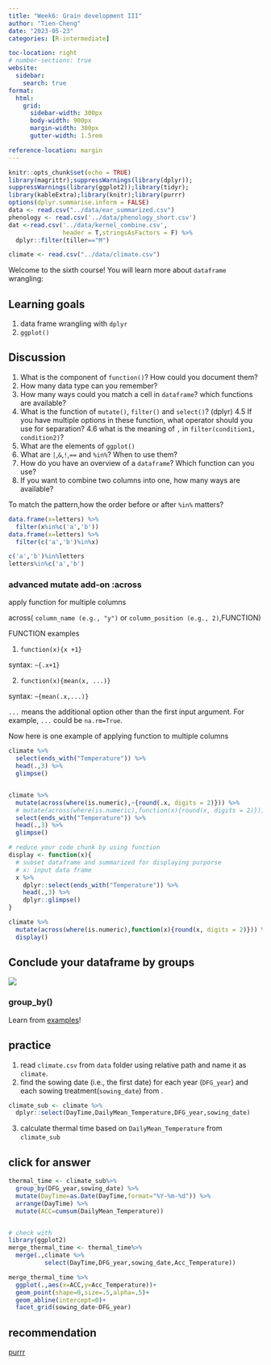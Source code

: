 ```yaml
---
title: "Week6: Grain development III"
author: "Tien-Cheng"
date: "2023-05-23"
categories: [R-intermediate]

toc-location: right
# number-sections: true
website: 
  sidebar:
    search: true
format:
  html: 
    grid:
      sidebar-width: 300px
      body-width: 900px
      margin-width: 300px
      gutter-width: 1.5rem

reference-location: margin
---
```


```r
knitr::opts_chunk$set(echo = TRUE)
library(magrittr);suppressWarnings(library(dplyr));
suppressWarnings(library(ggplot2));library(tidyr);
library(kableExtra);library(knitr);library(purrr)
options(dplyr.summarise.inform = FALSE)
data <- read.csv("../data/ear_summarized.csv")
phenology <- read.csv('../data/phenology_short.csv')
dat <-read.csv('../data/kernel_combine.csv',
               header = T,stringsAsFactors = F) %>%
  dplyr::filter(tiller=="M")

climate <- read.csv("../data/climate.csv")
```

Welcome to the sixth course! You will learn more about `dataframe` wrangling:

::: callout-note
# Learning goals

1.  data frame wrangling with `dplyr`
2.  `ggplot()`
:::

::: callout-warning
## Discussion

1.  What is the component of `function()`? How could you document them?
2.  How many data type can you remember?
3.  How many ways could you match a cell in `dataframe`? which functions are available?
4.  What is the function of `mutate()`, `filter()` and `select()`? (dplyr) 4.5 If you have multiple options in these function, what operator should you use for separation? 4.6 what is the meaning of `,` in `filter(condition1, condition2)`?
5.  What are the elements of `ggplot()`
6.  What are `|`,`&`,`!`,`==` and `%in%`? When to use them?
7.  How do you have an overview of a `dataframe`? Which function can you use?
8.  If you want to combine two columns into one, how many ways are available?
:::

To match the pattern,how the order before or after `%in%` matters?
```r
data.frame(x=letters) %>% 
  filter(x%in%c('a','b'))
data.frame(x=letters) %>% 
  filter(c('a','b')%in%x)

c('a','b')%in%letters
letters%in%c('a','b')
```

### advanced mutate add-on :across

apply function for multiple columns

across( `column_name (e.g., "y")` or `column_position (e.g., 2)`,FUNCTION)

FUNCTION examples

1.  `function(x){x +1}`

syntax: `~{.x+1}`

2.  `function(x){mean(x, ...)}`

syntax: `~{mean(.x,...)}`

`...` means the additional option other than the first input argument. For example, `...` could be `na.rm=True`.

Now here is one example of applying function to multiple columns

```r
climate %>% 
  select(ends_with("Temperature")) %>% 
  head(.,3) %>%
  glimpse()


climate %>% 
  mutate(across(where(is.numeric),~{round(.x, digits = 2)})) %>%
  # mutate(across(where(is.numeric),function(x){round(x, digits = 2)})) %>%
  select(ends_with("Temperature")) %>% 
  head(.,3) %>% 
  glimpse()

# reduce your code chunk by using function
display <- function(x){
  # subset dataframe and summarized for displaying purporse
  # x: input data frame
  x %>% 
    dplyr::select(ends_with("Temperature")) %>% 
    head(.,3) %>% 
    dplyr::glimpse()
}

climate %>% 
  mutate(across(where(is.numeric),function(x){round(x, digits = 2)})) %>%
  display()

```

## Conclude your dataframe by groups

![](wrangling.png)

### group_by()

Learn from [examples](https://dplyr.tidyverse.org/reference/group_by.html)!

::: callout-warning
## practice

1.  read `climate.csv` from `data` folder using relative path and name it as `climate`.
2.  find the sowing date (i.e., the first date) for each year (`DFG_year`) and each sowing treatment(`sowing_date`) from .

```r
climate_sub <- climate %>% 
  dplyr::select(DayTime,DailyMean_Temperature,DFG_year,sowing_date)
```

3.  calculate thermal time based on `DailyMean_Temperature` from `climate_sub`
:::

::: {.callout-tip collapse="true"}
## click for answer

```r
thermal_time <- climate_sub%>%
  group_by(DFG_year,sowing_date) %>% 
  mutate(DayTime=as.Date(DayTime,format="%Y-%m-%d")) %>% 
  arrange(DayTime) %>% 
  mutate(ACC=cumsum(DailyMean_Temperature))


# check with
library(ggplot2)
merge_thermal_time <- thermal_time%>% 
  merge(.,climate %>% 
          select(DayTime,DFG_year,sowing_date,Acc_Temperature)) 

merge_thermal_time %>% 
  ggplot(.,aes(x=ACC,y=Acc_Temperature))+
  geom_point(shape=0,size=.5,alpha=.5)+
  geom_abline(intercept=0)+
  facet_grid(sowing_date~DFG_year)
```
:::

## recommendation

[purrr](https://www.rebeccabarter.com/blog/2019-08-19_purrr)
